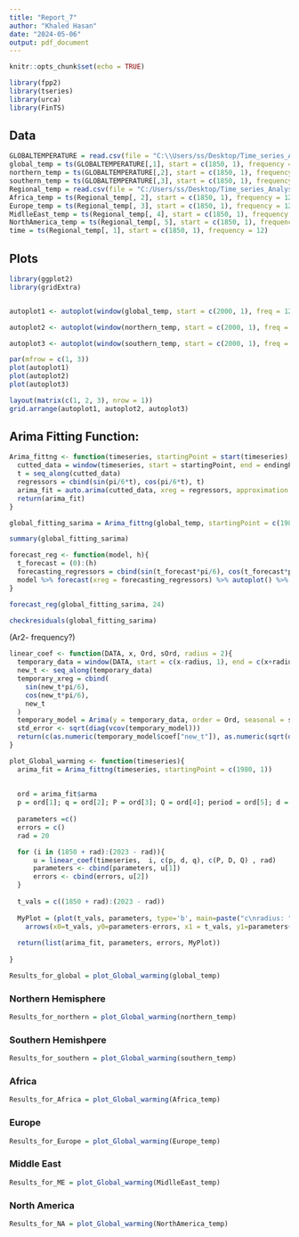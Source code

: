 ---
title: "Report_7"
author: "Khaled Hasan"
date: "2024-05-06"
output: pdf_document
---

```{r setup, include=FALSE}
knitr::opts_chunk$set(echo = TRUE)
```

```{r, include=FALSE}
library(fpp2)
library(tseries)
library(urca)
library(FinTS)
```

## Data
```{r}
GLOBALTEMPERATURE = read.csv(file = "C:\\Users/ss/Desktop/Time_series_Analysis/MyGlobalTemperetures.csv")
global_temp = ts(GLOBALTEMPERATURE[,1], start = c(1850, 1), frequency = 12)
northern_temp = ts(GLOBALTEMPERATURE[,2], start = c(1850, 1), frequency = 12)
southern_temp = ts(GLOBALTEMPERATURE[,3], start = c(1850, 1), frequency = 12)
Regional_temp = read.csv(file = "C:/Users/ss/Desktop/Time_series_Analysis/Regional_temperetures_data.csv")
Africa_temp = ts(Regional_temp[, 2], start = c(1850, 1), frequency = 12)
Europe_temp = ts(Regional_temp[, 3], start = c(1850, 1), frequency = 12)
MidlleEast_temp = ts(Regional_temp[, 4], start = c(1850, 1), frequency = 12)
NorthAmerica_temp = ts(Regional_temp[, 5], start = c(1850, 1), frequency = 12)
time = ts(Regional_temp[, 1], start = c(1850, 1), frequency = 12)
```

## Plots

```{r}
library(ggplot2)
library(gridExtra)


autoplot1 <- autoplot(window(global_temp, start = c(2000, 1), freq = 12), ylab = "global")

autoplot2 <- autoplot(window(northern_temp, start = c(2000, 1), freq = 12), ylab = "Northern")

autoplot3 <- autoplot(window(southern_temp, start = c(2000, 1), freq = 12), ylab = "Southern")

par(mfrow = c(1, 3))
plot(autoplot1)
plot(autoplot2)
plot(autoplot3)

layout(matrix(c(1, 2, 3), nrow = 1))
grid.arrange(autoplot1, autoplot2, autoplot3)
```

## Arima Fitting Function:

```{r}
Arima_fittng <- function(timeseries, startingPoint = start(timeseries), endingPoint = end(timeseries)){
  cutted_data = window(timeseries, start = startingPoint, end = endingPoint, freq = 12)
  t = seq_along(cutted_data)
  regressors = cbind(sin(pi/6*t), cos(pi/6*t), t)
  arima_fit = auto.arima(cutted_data, xreg = regressors, approximation = FALSE, seasonal = TRUE)
  return(arima_fit)
}

global_fitting_sarima = Arima_fittng(global_temp, startingPoint = c(1980, 1))

summary(global_fitting_sarima)
```

```{r}
forecast_reg <- function(model, h){
  t_forecast = (0):(h)
  forecasting_regressors = cbind(sin(t_forecast*pi/6), cos(t_forecast*pi/6), t_forecast)
  model %>% forecast(xreg = forecasting_regressors) %>% autoplot() %>% return()
}

forecast_reg(global_fitting_sarima, 24)
```

```{r}
checkresiduals(global_fitting_sarima)
```
(Ar2- frequency?)

```{r}

linear_coef <- function(DATA, x, Ord, sOrd, radius = 2){
  temporary_data = window(DATA, start = c(x-radius, 1), end = c(x+radius, 1))
  new_t <- seq_along(temporary_data)
  temporary_xreg = cbind(
    sin(new_t*pi/6),
    cos(new_t*pi/6),
    new_t
  )
  temporary_model = Arima(y = temporary_data, order = Ord, seasonal = sOrd, xreg = temporary_xreg)
  std_error <- sqrt(diag(vcov(temporary_model)))
  return(c(as.numeric(temporary_model$coef["new_t"]), as.numeric(sqrt(diag(vcov(temporary_model)))["new_t"])))
}

plot_Global_warming <- function(timeseries){
  arima_fit = Arima_fittng(timeseries, startingPoint = c(1980, 1))
  
  
  ord = arima_fit$arma
  p = ord[1]; q = ord[2]; P = ord[3]; Q = ord[4]; period = ord[5]; d = ord[6]; D = ord[7];
  
  parameters =c()
  errors = c()
  rad = 20

  for (i in (1850 + rad):(2023 - rad)){
      u = linear_coef(timeseries,  i, c(p, d, q), c(P, D, Q) , rad)
      parameters <- cbind(parameters, u[1])
      errors <- cbind(errors, u[2])
  }
  
  t_vals = c((1850 + rad):(2023 - rad))
  
  MyPlot = (plot(t_vals, parameters, type='b', main=paste("c\nradius: ", toString(rad)), ylim = c(-0.005, 0.005)) +
    arrows(x0=t_vals, y0=parameters-errors, x1 = t_vals, y1=parameters+errors, code=3, angle = 90, length = 0.1))
  
  return(list(arima_fit, parameters, errors, MyPlot))
  
}

Results_for_global = plot_Global_warming(global_temp)
```

### Northern Hemisphere
```{r}
Results_for_northern = plot_Global_warming(northern_temp)
```

### Southern Hemishpere
```{r}
Results_for_southern = plot_Global_warming(southern_temp)
```


### Africa
```{r}
Results_for_Africa = plot_Global_warming(Africa_temp)
```

### Europe
```{r}
Results_for_Europe = plot_Global_warming(Europe_temp)
```

### Middle East
```{r}
Results_for_ME = plot_Global_warming(MidlleEast_temp)
```

### North America
```{r}
Results_for_NA = plot_Global_warming(NorthAmerica_temp)
```


